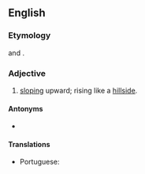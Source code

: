 ==English==

===Etymology===
{{uder|en|la|acclivis}} and {{m|la|acclivus}}.

===Adjective===
{{head|en|adjective}}

# [[slope|sloping]] upward; rising like a [[hillside]].

====Antonyms====
* {{l|en|declivous}}

====Translations====
{{trans-top|sloping upward}}
* Portuguese: {{t+|pt|aclive}}
{{trans-mid}}
{{trans-bottom}}